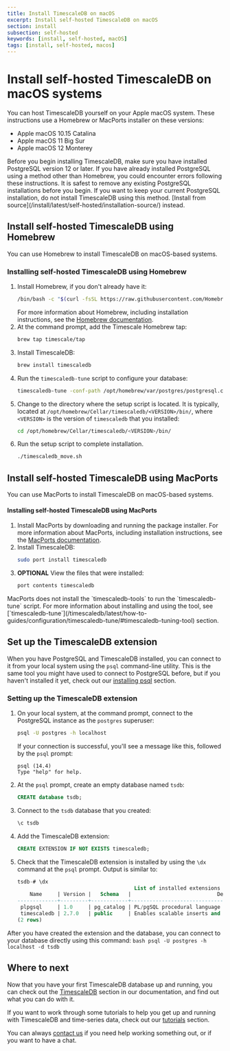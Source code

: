 ```yaml
---
title: Install TimescaleDB on macOS
excerpt: Install self-hosted TimescaleDB on macOS
section: install
subsection: self-hosted
keywords: [install, self-hosted, macOS]
tags: [install, self-hosted, macos]
---
```


# Install self-hosted TimescaleDB on macOS systems
You can host TimescaleDB yourself on your Apple macOS system.
These instructions use a Homebrew or MacPorts installer on these versions:
*   Apple macOS 10.15 Catalina
*   Apple macOS 11 Big Sur
*   Apple macOS 12 Monterey

<highlight type="important">
Before you begin installing TimescaleDB, make sure you have installed PostgreSQL
version 12 or later.
</highlight>

<highlight type="warning">
If you have already installed PostgreSQL using a method other than Homebrew, you
could encounter errors following these instructions. It is safest to remove any
existing PostgreSQL installations before you begin. If you want to keep your
current PostgreSQL installation, do not install TimescaleDB using this method.
[Install from source](/install/latest/self-hosted/installation-source/)
instead.
</highlight>

## Install self-hosted TimescaleDB using Homebrew
You can use Homebrew to install TimescaleDB on macOS-based systems.

<procedure>

### Installing self-hosted TimescaleDB using Homebrew
1.  Install Homebrew, if you don't already have it:
    ```bash
    /bin/bash -c "$(curl -fsSL https://raw.githubusercontent.com/Homebrew/install/HEAD/install.sh)"
    ```
    For more information about Homebrew, including installation instructions,
    see the [Homebrew documentation][homebrew].
1.  At the command prompt, add the Timescale Homebrew tap:
    ```bash
    brew tap timescale/tap
    ```
1.  Install TimescaleDB:
    ```bash
    brew install timescaledb
    ```
1. Run the `timescaledb-tune` script to configure your database:
   ```bash
   timescaledb-tune -conf-path /opt/homebrew/var/postgres/postgresql.conf --yes 
   ```    
1. Change to the directory where the setup script is located. It is typically,
   located at `/opt/homebrew/Cellar/timescaledb/<VERSION>/bin/`, where
   `<VERSION>` is the version of `timescaledb` that you installed: 
   ```bash
   cd /opt/homebrew/Cellar/timescaledb/<VERSION>/bin/
   ```
1. Run the setup script to complete installation. 
    ```bash
    ./timescaledb_move.sh
   ```

</procedure>

## Install self-hosted TimescaleDB using MacPorts
You can use MacPorts to install TimescaleDB on macOS-based systems.

<procedure>

#### Installing self-hosted TimescaleDB using MacPorts
1.  Install MacPorts by downloading and running the package installer.
    For more information about MacPorts, including installation instructions,
    see the [MacPorts documentation][macports].
1.  Install TimescaleDB:
    ```bash
    sudo port install timescaledb
    ```
1.  **OPTIONAL** View the files that were installed:
    ```bash
    port contents timescaledb
    ``` 
     
<highlight type="important">
 MacPorts does not install the `timescaledb-tools` to run the `timescaledb-tune` script.
 For more information about installing and using the tool, see [`timescaledb-tune`](/timescaledb/latest/how-to-guides/configuration/timescaledb-tune/#timescaledb-tuning-tool) section.
 </highlight>

</procedure>

## Set up the TimescaleDB extension
When you have PostgreSQL and TimescaleDB installed, you can connect to it from
your local system using the `psql` command-line utility. This is the same tool
you might have used to connect to PostgreSQL before, but if you haven't
installed it yet, check out our [installing psql][install-psql] section.

<procedure>

### Setting up the TimescaleDB extension
1.  On your local system, at the command prompt, connect to the PostgreSQL
    instance as the `postgres` superuser:
    ```bash
    psql -U postgres -h localhost
    ```
    If your connection is successful, you'll see a message like this, followed
    by the `psql` prompt:
    ```
    psql (14.4)
    Type "help" for help.

    ```
1.  At the `psql` prompt, create an empty database named `tsdb`:
    ```sql
    CREATE database tsdb;
    ```
1.  Connect to the `tsdb` database that you created:
    ```sql
    \c tsdb
    ```
1.  Add the TimescaleDB extension:
    ```sql
    CREATE EXTENSION IF NOT EXISTS timescaledb;
    ```
1. Check that the TimescaleDB extension is installed by using the `\dx`
command at the `psql` prompt. Output is similar to:
    ```sql
    tsdb-# \dx
                                          List of installed extensions
        Name     | Version |   Schema   |                            Description                            
    -------------+---------+------------+-------------------------------------------------------------------
     plpgsql     | 1.0     | pg_catalog | PL/pgSQL procedural language
     timescaledb | 2.7.0   | public     | Enables scalable inserts and complex queries for time-series data
    (2 rows)
    ```

</procedure>

After you have created the extension and the database, you can connect to your database directly using this command:
    ```bash
    psql -U postgres -h localhost -d tsdb
    ```
    
## Where to next
Now that you have your first TimescaleDB database up and running, you can check
out the [TimescaleDB][tsdb-docs] section in our documentation, and find out what
you can do with it.

If you want to work through some tutorials to help you get up and running with
TimescaleDB and time-series data, check out our [tutorials][tutorials] section.

You can always [contact us][contact] if you need help working something out, or
if you want to have a chat.


[contact]: https://www.timescale.com/contact
[tsdb-docs]: /timescaledb/:currentVersion:/
[tutorials]: /timescaledb/:currentVersion:/tutorials/
[config]: /timescaledb/:currentVersion:/how-to-guides/configuration/
[homebrew]: https://docs.brew.sh/Installation
[install-psql]: /timescaledb/:currentVersion:/how-to-guides/connecting/psql/
[macports]: https://guide.macports.org/#installing.macports
[timescaledb-tune]: https://docs.timescale.com/timescaledb/latest/how-to-guides/configuration/timescaledb-tune/#timescaledb-tuning-tool
